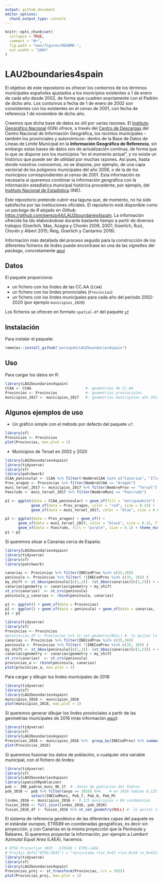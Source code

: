 ```yaml
---
output: github_document
editor_options: 
  chunk_output_type: console
---
```


<!-- README.md is generated from README.Rmd. Please edit that file -->

```r
knitr::opts_chunk$set(
  collapse = TRUE,
  comment = "#>",
  fig.path = "man/figures/README-",
  out.width = "100%"
)
```

# LAU2boundaries4spain

El objetivo de este repositorio es ofrecer los contornos de los términos municipales españoles ajustados a los municipios existentes a 1 de enero de cada año desde 2002, de forma que cuadren exactamente con el Padrón de dicho año. Los contornos a fecha de 1 de enero de 2002 son consistentes con los existentes en el censo de 2001, con fecha de referencia 1 de noviembre de dicho año. 

Creemos que dicha base de datos es útil por varias razones. El [Instituto Geográfico Nacional](http://www.ign.es/web/ign/portal) (IGN) ofrece, a través del [Centro de Descargas](http://centrodedescargas.cnig.es/CentroDescargas/index.jsp) del Centro Nacional de Información Geográfica, los recintos municipales --también los provinciales y autonómicos-- dentro de la Base de Datos de Líneas de Límite Municipal en la **Información Geográfica de Referencia**, sin embargo estas bases de datos son de actualización continua, de forma que lo que se dispone son los municipios "en el momento actual", y no existe un histórico que puede ser de utilidad por muchas razones. Así pues, hasta donde nosotros conocemos, no se dispone, por ejemplo, de una capa vectorial de los polígonos municipales del año 2006, o de la de los municipios correspondientes al censo de 2001. Esta información es necesaria si queremos combinar la información geográfica con la información estadística municipal histórica procedente, por ejemplo, del [Instituto Nacional de Estadística](http://www.ine.es/) (INE).

Este repositorio pretende cubrir esa laguna que, de momento, no ha sido satisfecha por las instituciones oficiales. El repositorio está disponible como un _package_ de _R_ alojado en _Github_: <https://github.com/perezp44/LAU2boundaries4spain>. La información ofrecida ha ido elaborándose durante bastante tiempo a partir de diversos trabajos (Goerlich, Mas, Azagra y Chorén 2006, 2007; Goerlich, Ruiz, Chorén y Albert 2015; Reig, Goerlich y Cantarino 2016).

Información más detallada del proceso seguido para la construcción de los diferentes ficheros de lindes puede encontrase en una de las *vignettes* del *package*, concretamente [aquí](https://htmlpreview.github.io/?https://github.com/perezp44/LAU2boundaries4spain/blob/master/inst/doc/detailed-info-lau2boundaries4spain.html)

Datos
---------------------

El paquete proporciona:

-   un fichero con los lindes de las CC.AA (`CCAA`)
-   un fichero con los lindes provinciales (`Provincias`)
-   un fichero con los lindes municipales para cada año del periodo 2002-2020 (por ejemplo `municipios_2020`)

Los ficheros se ofrecen en formato `spatial-df` del paquete [`sf`](https://cran.r-project.org/web/packages/sf/index.html)

Instalación
-----------

Para instalar el paquete:

``` r
remotes::install_github("perezp44/LAU2boundaries4spain")
```

Uso
---

Para cargar los datos en R:

```r
library(LAU2boundaries4spain)
CCAA <- CCAA                         #- geometrías de CC.AA
Provincias <- Provincias             #- geometrías provinciales
municipios_2017 <- municipios_2017   #- geometrías municipales año 2017 (años posibles: 2002 - 2020)

```



## Algunos ejemplos de uso

- Un gráfico simple con el método por defecto del paquete `sf`:

```r
library(sf)
Provincias <- Provincias
plot(Provincias, max.plot = 1)
```

- Municipios de Teruel en 2002 y 2020


```r
library(LAU2boundaries4spain)
library(tidyverse)
library(sf)
library(patchwork)
CCAA_peninsular <- CCAA %>% filter(!NombreCCAA %in% c("Canarias", "Illes Balears", "Ciudades Autónomas de Ceuta y Melilla"))
Prov_aragon <- Provincias %>% filter(NombreCCAA == "Aragón")
muni_teruel_2017 <- municipios_2017 %>% filter(NombreProv == "Teruel")
Pancrudo <- muni_teruel_2017 %>% filter(NombreMuni == "Pancrudo")

p1 <- ggplot(data = CCAA_peninsular) + geom_sf(fill = "antiquewhite") + 
            geom_sf(data = Prov_aragon, color = "red", size = 0.15) +
            geom_sf(data = muni_teruel_2017, color = "blue", size = 0.05) + theme(panel.background = element_rect(fill = "aliceblue"))

p2 <- ggplot(data = Prov_aragon) + geom_sf() + 
      geom_sf(data = muni_teruel_2017, color = "black", size = 0.15, fill = "antiquewhite") + 
      geom_sf(data = Pancrudo, fill = "purple", size = 0.1) + theme_minimal() 
p1 + p2
```


Si queremos situar a Canarias cerca de España:




```r
library(LAU2boundaries4spain)
library(tidyverse)
library(sf)
library(patchwork)

canarias <- Provincias %>% filter(INECodProv %in% c(35,38))
peninsula <- Provincias %>% filter( !(INECodProv %in% c(35, 38)) )
my_shift <- st_bbox(peninsula)[c(1,2)]- (st_bbox(canarias)[c(1,2)]) + c(-2.4, -1.1)
canarias$geometry <- canarias$geometry + my_shift
st_crs(canarias)  <- st_crs(peninsula)
peninsula_y_canarias <- rbind(peninsula, canarias)

p1 <- ggplot() + geom_sf(data = Provincias)
p2 <- ggplot() + geom_sf(data = peninsula) + geom_sf(data = canarias, fill = "purple") 
p1 + p2 
```

``` r
library(tidyverse)
library(sf)
Provincias <- Provincias
#provincias_df <- Provincias %>% st_set_geometry(NULL) #- le quitas la geometria (se ve mejor)
canarias <- Provincias %>% filter(INECodProv %in% c(35,38))
peninsula <- Provincias %>% filter( !(INECodProv %in% c(35, 38)) )
my_shift <- st_bbox(peninsula)[c(1,2)]- (st_bbox(canarias)[c(1,2)]) + c(9.5,0.5)
canarias$geometry <- canarias$geometry + my_shift
st_crs(canarias)  <- st_crs(peninsula)
provincias_a <- rbind(peninsula, canarias)  
plot(provincias_a, max.plot = 1)
```

Para cargar y dibujar los lindes municipales de 2018:

``` r
library(tidyverse)
library(sf)
library(LAU2boundaries4spain)
municipios_2018 <- municipios_2018
plot(municipios_2018, max.plot = 1)
```

Si queremos generar dibujar los lindes provinciales a partir de las geometrías municipales de 2016 (más información [aquí](https://github.com/r-spatial/sf/issues/290)):

``` r
library(tidyverse)
library(sf)
library(LAU2boundaries4spain)
Provincias_2016 <- municipios_2016 %>%  group_by(INECodProv) %>% summarise()
plot(Provincias_2016)
```

Si queremos fusionar los datos de población, o cualquier otra variable municipal, con el fichero de lindes:

``` r
library(tidyverse)
library(sf)
library(LAU2boundaries4spain)
library(spanishRpoblacion)
pob <- INE_padron_muni_96_17  #- datos de poblacion del Padron 
pob_2016 <- pob %>% filter(anyo == 2016) %>%    # en 2016 habían 8.125 municipios
            select(INECodMuni, Pob_T, Pob_H, Pob_M)  
lindes_2016 <- municipios_2016 #- 8.125 municipios + 84 condominios
fusion_2016 <- full_join(lindes_2016, pob_2016)   
fusion_2016_df <- fusion_2016 %>% st_set_geometry(NULL) #- le quitas la geometria para verlo mejor
```

El sistema de referencia geodésico de las diferentes capas del paquete es el estándar europeo, ETRS89 en coordenadas geográficas, es decir sin proyección, y con Canarias en la misma proyección que la Peninsula y Baleares. Si queremos proyectar la información, por ejemplo a _Lambert Azimutal Equal Area_ (LAEA), hacemos:

``` r
# EPSG Projection 3035 - ETRS89 / ETRS-LAEA 
# Proj4js.defs["EPSG:3035"] = "+proj=laea +lat_0=52 +lon_0=10 +x_0=4321000 +y_0=3210000 +ellps=GRS80 +units=m +no_defs"
library(tidyverse)
library(sf)
library(LAU2boundaries4spain)
Provincias_proj <- st_transform(Provincias, crs = 3035) 
plot(Provincias_proj, max.plot = 1)
```
